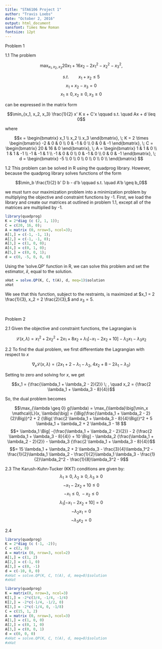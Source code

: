 ---
title: "STA6106 Project 1"
author: "Travis Loebs"
date: "October 2, 2016"
output: html_document
sansfont: Times New Roman
fontsize: 12pt
---

Problem 1

1.1 The problem

$$\max_{x_1, x_2, x_3} 20 x_1 + 16 x_2 - 2 x_1^2 - x_2^2 - x_3^2,$$
 
$$s.t. \qquad
x_1 + x_2 \leq 5$$
$$x_1 + x_2 - x_3 = 0$$
$$x_1 \geq 0, x_2 \geq 0, x_3 \geq 0$$

can be expressed in the matrix form 

$$\min_{x_1, x_2, x_3} \frac{1}{2} x' K x + C'x \qquad s.t. \quad Ax + d \leq 0$$

where 

$$x = 
\begin{bmatrix}
x_1 \\
x_2 \\
x_3
\end{bmatrix},
\;
K = 2 \times
\begin{bmatrix}
-2 & 0 & 0 \\
0 & -1 & 0 \\
0 & 0 & -1
\end{bmatrix},
\;
C = 
\begin{bmatrix}
20 & 16 & 0
\end{bmatrix},
\;
A = 
\begin{bmatrix}
1 & 1 & 0 \\
1 & 1 & -1 \\
-1 & -1 & 1 \\
-1 & 0 & 0 \\
0 & -1 & 0 \\
0 & 0 & -1
\end{bmatrix},
\;
d = 
\begin{bmatrix}
-5 \\
0 \\
0 \\
0 \\
0 \\
0 \\
\end{bmatrix}
$$

1.2 This problem can be solved in R using the quadprog library. However, because the quadprog library solves functions of the form

$$\min_b \frac{1}{2} b' D b - d'b \qquad s.t. \quad A'b \geq b_0$$

we must turn our maximization problem into a minimization problem by multiplying the objective and constraint functions by -1. First, we load the library and create our matrices at outlined in problem 1.1, except all of the matrices are multiplied by -1.

```{r comment=NA, message=FALSE, warning=FALSE}
library(quadprog)
K = 2*diag (c (2, 1, 1));
C = c(20, 16, 0);
A = matrix (0, nrow=5, ncol=3);
A[1,] = c(-1, -1, 1);
A[2,] = c(-1, -1, 0);
A[3,] = c(1, 0, 0);
A[4,] = c(0, 1, 0);
A[5,] = c(0, 0, 1);
d = c(0, -5, 0, 0, 0)
```

Using the 'solve.QP' function in R, we can solve this problem and set the estimator, $\hat{x}$, equal to the solution.

```{r comment=NA, message=FALSE, warning=FALSE}
xHat = solve.QP(K, C, t(A), d, meq=1)$solution
xHat
```

We see that this function, subject to the restraints, is maximized at $x_1 = 2 \frac{1}{3}, x_2 = 2 \frac{2}{3},$ and $x_3 = 5$.

&nbsp;

Problem 2

2.1 Given the objective and constraint functions, the Lagrangian is

$$\mathcal{L}(x, \lambda) = x_1^2 + 2 x_2^2 + 2 x_1 + 8 x_2 
+ \lambda_1 [-x_1 - 2 x_2 + 10] - \lambda_2 x_1 - \lambda_3 x_2$$

2.2 To find the dual problem, we first differentiate the Lagrangian with respect to $x$

$$\nabla_x \mathcal{L}(x, \lambda) = \langle
2 x_1 + 2 - \lambda_1 - \lambda_2,
\; 4 x_2 + 8 - 2 \lambda_1 - \lambda_3 \rangle$$

Setting to zero and solving for $x$, we get

$$x_1 = {\frac{\lambda_1 + \lambda_2 - 2}{2}} \; , \quad
x_2 = {\frac{2 \lambda_1 + \lambda_3 - 8}{4}}$$

So, the dual problem becomes

$$\max_{\lambda \geq 0} g(\lambda) = \max_{\lambda}\big[\min_x \mathcal{L}(x, \lambda)\big] = {\Big(\frac{\lambda_1 + \lambda_2 - 2}{2}\Big)}^2 + 2 {\Big( \frac{2 \lambda_1 + \lambda_3 - 8}{4}\Big)}^2 + 5 \lambda_1 + \lambda_2 + 2 \lambda_3 - 18
$$
$$+ \lambda_1 \Big[ -{\frac{\lambda_1 + \lambda_2 - 2}{2}} - 2 {\frac{2 \lambda_1 + \lambda_3 - 8}{4}} + 10 \Big] - \lambda_2 {\frac{\lambda_1 + \lambda_2 - 2}{2}} - \lambda_3 {\frac{2 \lambda_1 + \lambda_3 - 8}{4}}$$
$$= 15 \lambda_1 + \lambda_2 + 2 \lambda_3 - \frac{3}{4}\lambda_1^2 - \frac{1}{2}\lambda_1 \lambda_2 - \frac{1}{2}\lambda_1 \lambda_3 - \frac{1}{2}\lambda_2^2 - \frac{1}{8}\lambda_3^2 - 9$$

2.3 The Karush-Kuhn-Tucker (KKT) conditions are given by:
$$ \lambda_1 \geq 0, \; \lambda_2 \geq 0, \; \lambda_3 \geq 0$$
$$ -x_1 - 2 x_2 + 10 \leq 0$$
$$ -x_1 \leq 0, \; -x_2 \leq 0$$
$$\lambda_1 [-x_1 - 2 x_2 + 10] = 0$$
$$- \lambda_2 x_1 = 0$$
$$- \lambda_3 x_2 = 0$$

2.4 
```{r}
library(quadprog)
K = 2*diag (c (-1, -2));
C = c(2, 8)
A = matrix (0, nrow=3, ncol=2)
A[1,] = c(1, 2)
A[2,] = c(-1, 0)
A[3,] = c(0, -1)
d = c(-10, 0, 0)
#xHat = solve.QP(K, C, t(A), d, meq=0)$solution
#xHat
```

```{r}
library(quadprog)
K = matrix(0, nrow=3, ncol=3)
K[1,] = -2*c(3/4, -1/4, -1/4)
K[2,] = -2*c(-1/4, -1/2, 0)
K[3,] = -2*c(-1/4, 0, -1/8)
C = c(15, 1, 2)
A = matrix (0, nrow=3, ncol=3)
A[1,] = c(1, 0, 0)
A[2,] = c(0, 1, 0)
A[3,] = c(0, 0, 1)
d = c(0, 0, 0)
#xHat = solve.QP(K, C, t(A), d, meq=0)$solution
#xHat
```

